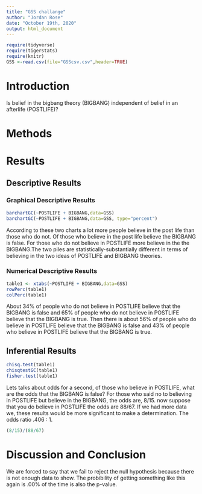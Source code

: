 ```yaml
---
title: "GSS challange"
author: "Jordan Rose"
date: "October 19th, 2020"
output: html_document
---
```


```r
require(tidyverse)
require(tigerstats)
require(knitr)
GSS <-read.csv(file="GSScsv.csv",header=TRUE)
```

# Introduction

<!--In this section you explain what you are trying to show.  Where did the data come from?  What is the research or other question you are trying to answer?.  If you skimp in this section expect to be marked down in your grade. Paint a picture of the project a couple of paragraphs is expected!-->

Is belief in the bigbang theory (BIGBANG) independent of belief in an afterlife (POSTLIFE)?

# Methods

<!--Decide on your methods:  use "variable analysis" or other appropriate descriptors.  Make sure to choose at least one graphical method and at least one numerical method. Discuss what data manipulations may be needed for example subsetting or other binning procedures and what sort of graphical displays and inferential tools will be used!-->

# Results

<!--Divide this section into two sub-sections:  One for your descriptive  results and one for your inferential results.!-->

## Descriptive Results

### Graphical Descriptive Results

<!--Graphical results here.  Make sure to show your code.  Provide appropriate labels for axes, giving units if possible, and provide a good title for the graph, too.  Use the graphical results to describe the patterns if any that exist in the data as focused toward the research question. Bottom line is to explain the features of the graph that are relevant to conforming or departing to what is expected by your null hypothesis !-->
```r
barchartGC(~POSTLIFE + BIGBANG,data=GSS)
barchartGC(~POSTLIFE + BIGBANG,data=GSS, type="percent")

```

According to these two charts a lot more people believe in the post life than those who do not. Of those who believe in the post life believe the BIGBANG is false. For those who do not believe in POSTLIFE more believe in the the BIGBANG.The two piles are statistically-substantially different in terms of believing in the two ideas of POSTLIFE and BIGBANG theories. 

### Numerical Descriptive Results

<!--Numerical results go here. Use the numerical results to describe the patterns if any that exist in the data as focused toward the research question!-->
```r
table1 <- xtabs(~POSTLIFE + BIGBANG,data=GSS)
rowPerc(table1)
colPerc(table1)
```

About 34% of people who do not believe in POSTLIFE believe that the BIGBANG is false and 65% of people who do not believe in POSTLIFE believe that the BIGBANG is true. Then there is about 56% of people who do believe in POSTLIFE believe that the BIGBANG is false and 43% of people who believe in POSTLIFE believe that the BIGBANG is true. 

## Inferential Results

<!--State hypothesis clearly.  Make sure your discussion of the inferential test covers all the aspects that the test output produces, such as test statistic, p-value etc.  Make a decision about the null hypothesis, explain the assumptions on which the selected test/procedure was based, and why the chosen procedure satisfys the assumptions and is appropriate to answer the research question!-->
```r
chisq.test(table1)
chisqtestGC(table1)
fisher.test(table1)
```
Lets talks about odds for a second, of those who believe in POSTLIFE, what are the odds that the BIGBANG is false? For those who said no to believing in POSTLIFE but believe in the BIGBANG, the odds are, 8/15. now suppose that you do believe in POSTLIFE the odds are 88/67. If we had more data we, these results would be more significant to make a determination. The odds ratio .406 : 1. 

```r
(8/15)/(88/67)
```


# Discussion and Conclusion

<!--Discussion and conclusion here.  If you found a relationship be sure to consider whether the relationship occurs because one of the variavbles causes the other, or whether they perhasps are related for some other reason.  Watch the chapter 6 videos from the GeorgeTown videos collection.!-->
We are forced to say that we fail to reject the null hypothesis because there is not enough data to show. The probibility of getting something like this again is .00% of the time is also the p-value. 